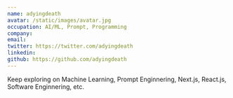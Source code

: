 ```yaml
---
name: adyingdeath
avatar: /static/images/avatar.jpg
occupation: AI/ML, Prompt, Programming
company: 
email: 
twitter: https://twitter.com/adyingdeath
linkedin: 
github: https://github.com/adyingdeath
---
```


Keep exploring on Machine Learning, Prompt Enginnering, Next.js, React.js, Software Enginnering, etc.
